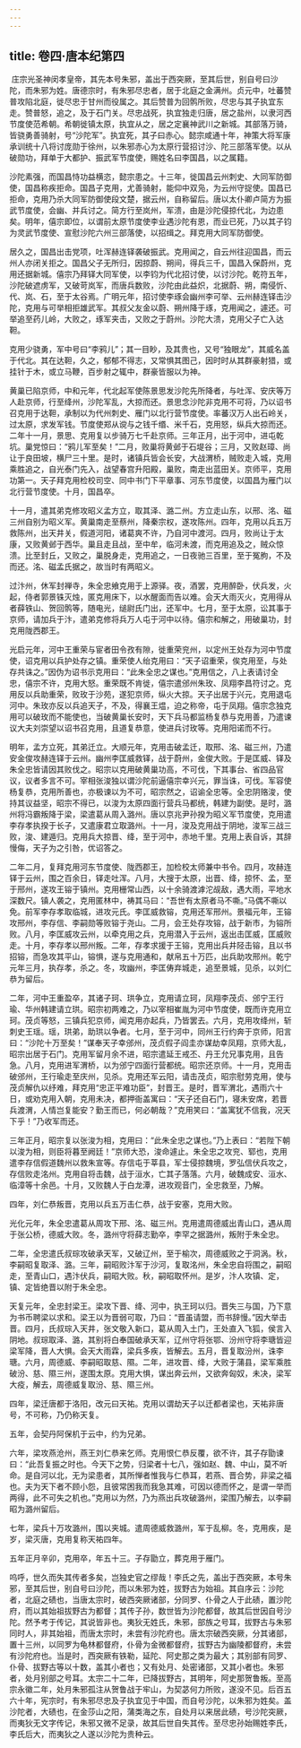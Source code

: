 ```yaml
---
---
---
```

title: 卷四·唐本纪第四
---

 庄宗光圣神闵孝皇帝，其先本号朱邪，盖出于西突厥，至其后世，别自号曰沙陀，而朱邪为姓。唐德宗时，有朱邪尽忠者，居于北庭之金满州。贞元中，吐蕃赞普攻陷北庭，徙尽忠于甘州而役属之。其后赞普为回鹘所败，尽忠与其子执宜东走。赞普怒，追之，及于石门关。尽忠战死，执宜独走归唐，居之盐州，以隶河西节度使范希朝。希朝徙镇太原，执宜从之，居之定襄神武川之新城。其部落万骑，皆骁勇善骑射，号“沙陀军”。执宜死，其子曰赤心。懿宗咸通十年，神策大将军康承训统十八将讨庞勋于徐州，以朱邪赤心为太原行营招讨沙、陀三部落军使。以从破勋功，拜单于大都护、振武军节度使，赐姓名曰李国昌，以之属籍。

沙陀素强，而国昌恃功益横恣，懿宗患之。十三年，徙国昌云州刺史、大同军防御使，国昌称疾拒命。国昌子克用，尤善骑射，能仰中双凫，为云州守捉使。国昌已拒命，克用乃杀大同军防御使段文楚，据云州，自称留后。唐以太仆卿卢简方为振武节度使，会幽、并兵讨之。简方行至岚州，军溃，由是沙陀侵掠代北，为边患矣。明年，僖宗即位，以谓前太原节度使李业遇沙陀有恩，而业已死，乃以其子钧为灵武节度使、宣慰沙陀六州三部落使，以招缉之。拜克用大同军防御使。

居久之，国昌出击党项，吐浑赫连铎袭破振武。克用闻之，自云州往迎国昌，而云州人亦闭关拒之。国昌父子无所归，因掠蔚、朔间，得兵三千，国昌入保蔚州，克用还据新城。僖宗乃拜铎大同军使，以李钧为代北招讨使，以讨沙陀。乾符五年，沙陀破遮虏军，又破苛岚军，而唐兵数败，沙陀由此益炽，北据蔚、朔，南侵忻、代、岚、石，至于太谷焉。广明元年，招讨使李琢会幽州李可举、云州赫连铎击沙陀，克用与可举相拒雄武军。其叔父友金以蔚、朔州降于琢，克用闻之，遽还。可举追至药儿岭，大败之，琢军夹击，又败之于蔚州。沙陀大溃，克用父子亡入达靼。

克用少骁勇，军中号曰“李鸦儿”；其一目眇，及其贵也，又号“独眼龙”，其威名盖于代北。其在达靼，久之，郁郁不得志，又常惧其图己，因时时从其群豪射猎，或挂针于木，或立马鞭，百步射之辄中，群豪皆服以为神。

黄巢已陷京师，中和元年，代北起军使陈景思发沙陀先所降者，与吐浑、安庆等万人赴京师，行至绛州，沙陀军乱，大掠而还。景思念沙陀非克用不可将，乃以诏书召克用于达靼，承制以为代州刺史、雁门以北行营节度使。率蕃汉万人出石岭关，过太原，求发军钱。节度使郑从谠与之钱千缗、米千石，克用怒，纵兵大掠而还。二年十一月，景思、克用复以步骑万七千赴京师。三年正月，出于河中，进屯乾坑。巢党惊曰：“鸦儿军至矣！”二月，败巢将黄邺于石堤谷；三月，又败赵璋、尚让于良田坡，横尸三十里。是时，诸镇兵皆会长安，大战渭桥，贼败走入城，克用乘胜追之，自光泰门先入，战望春宫升阳殿，巢败，南走出蓝田关。京师平，克用功第一。天子拜克用检校司空、同中书门下平章事、河东节度使，以国昌为雁门以北行营节度使。十月，国昌卒。

十一月，遣其弟克修攻昭义孟方立，取其泽、潞二州。方立走山东，以邢、洺、磁三州自别为昭义军。黄巢南走至蔡州，降秦宗权，遂攻陈州。四年，克用以兵五万救陈州，出天井关，假道河阳，诸葛爽不许，乃自河中渡河。四月，败尚让于太康，又败黄邺于西华。巢且走且战，至中牟，临河未渡，而克用追及之，贼众惊溃。比至封丘，又败之，巢脱身走，克用追之，一日夜驰三百里，至于冤朐，不及而还。洺、磁孟氏据之，故当时有两昭义。

过汴州，休军封禅寺，朱全忠飨克用于上源驿。夜，酒罢，克用醉卧，伏兵发，火起，侍者郭景铢灭烛，匿克用床下，以水醒面而告以难。会天大雨灭火，克用得从者薛铁山、贺回鹘等，随电光，缒尉氏门出，还军中。七月，至于太原，讼其事于京师，请加兵于汴，遣弟克修将兵万人屯于河中以待。僖宗和解之，用破巢功，封克用陇西郡王。

光启元年，河中王重荣与宦者田令孜有隙，徙重荣兖州，以定州王处存为河中节度使，诏克用以兵护处存之镇。重荣使人绐克用曰：“天子诏重荣，俟克用至，与处存共诛之。”因伪为诏书示克用曰：“此朱全忠之谋也。”克用信之，八上表请讨全忠，僖宗不许，克用大怒。重荣既不肯徙，僖宗遣邠州朱玫、凤翔李昌符讨之。克用反以兵助重荣，败玫于沙苑，遂犯京师，纵火大掠。天子出居于兴元，克用退屯河中。朱玫亦反以兵追天子，不及，得襄王煴，迫之称帝，屯于凤翔。僖宗念独克用可以破玫而不能使也，当破黄巢长安时，天下兵马都监杨复恭与克用善，乃遣谏议大夫刘崇望以诏书召克用，且道复恭意，使进兵讨玫等。克用阳诺而不行。

明年，孟方立死，其弟迁立。大顺元年，克用击破孟迁，取邢、洺、磁三州，乃遣安金俊攻赫连铎于云州。幽州李匡威救铎，战于蔚州，金俊大败。于是匡威、铎及朱全忠皆请因其败伐之。昭宗以克用破黄巢功高，不可伐，下其事台、省四品官议，议者多言不可。宰相张浚独以谓沙陀前逼僖宗幸兴元，罪当诛，可伐。军容使杨复恭，克用所善也，亦极谏以为不可，昭宗然之，诏谕全忠等。全忠阴赂浚，使持其议益坚，昭宗不得已，以浚为太原四面行营兵马都统，韩建为副使。是时，潞州将冯霸叛降于梁，梁遣葛从周入潞州。唐以京兆尹孙揆为昭义军节度使，克用遣李存孝执揆于长子，又遣康君立取潞州。十一月，浚及克用战于阴地，浚军三战三败，浚、建遁归。克用兵大掠晋、绛，至于河中，赤地千里。克用上表自诉，其辞慢侮，天子为之引咎，优诏答之。

二年二月，复拜克用河东节度使、陇西郡王，加检校太师兼中书令。四月，攻赫连铎于云州，围之百余日，铎走吐浑。八月，大搜于太原，出晋、绛，掠怀、孟，至于邢州，遂攻王镕于镇州。克用栅常山西，以十余骑渡滹沱觇敌，遇大雨，平地水深数尺。镇人袭之，克用匿林中，祷其马曰：“吾世有太原者马不嘶。”马偶不嘶以免。前军李存孝取临城，进攻元氏。李匡威救镕，克用还军邢州。景福元年，王镕攻邢州，李存信、李嗣勋等败镕于尧山。二月，会王处存攻镕，战于新市，为镕所败。八月，李匡威攻云州，以牵克用之兵，克用潜入于云州，返出击匡威，匡威败走。十月，李存孝以邢州叛。二年，存孝求援于王镕，克用出兵井陉击镕，且以书招镕，而急攻其平山，镕惧，遂与克用通和，献帛五十万匹，出兵助攻邢州。乾宁元年三月，执存孝，杀之。冬，攻幽州，李匡俦弃城走，追至景城，见杀，以刘仁恭为留后。

二年，河中王重盈卒，其诸子珂、珙争立，克用请立珂，凤翔李茂贞、邠宁王行瑜、华州韩建请立珙。昭宗初两难之，乃以宰相崔胤为河中节度使，既而许克用立珂。茂贞等怒，三镇兵犯京师，闻克用亦起兵，乃皆罢去。六月，克用攻绛州，斩刺史王瑶。瑶，珙弟，助珙以争者。七月，至于河中，同州王行约奔于京师，阳言曰：“沙陀十万至矣！”谋奉天子幸邠州，茂贞假子阎圭亦谋劫幸凤翔，京师大乱，昭宗出居于石门。克用军留月余不进，昭宗遣延王戒丕、丹王允兄事克用，且告急。八月，克用进军渭桥，以为邠宁四面行营都统。昭宗还京师。十一月，克用击破邠州，王行瑜走至庆州，见杀。克用还军云阳，请击茂贞，昭宗慰劳克用，使与茂贞解仇以纾难，拜克用“忠正平难功臣”，封晋王。是时，晋军渭北，遇雨六十日，或劝克用入朝，克用未决，都押衙盖寓曰：“天子还自石门，寝未安席，若晋兵渡渭，人情岂复能安？勤王而已，何必朝哉？”克用笑曰：“盖寓犹不信我，况天下乎！”乃收军而还。

三年正月，昭宗复以张浚为相，克用曰：“此朱全忠之谋也。”乃上表曰：“若陛下朝以浚为相，则臣将暮至阙廷！”京师大恐，浚命遽止。朱全忠之攻兖、郓也，克用遣李存信假道魏州以救朱宣等。存信屯于莘县，军士侵掠魏境，罗弘信伏兵攻之，存信败走洺州。克用自将击魏，战于洹水，亡其子落落。六月，破魏成安、洹水、临漳等十余邑。十月，又败魏人于白龙潭，进攻观音门，全忠救至，乃解。

四年，刘仁恭叛晋，克用以兵五万击仁恭，战于安塞，克用大败。

光化元年，朱全忠遣葛从周攻下邢、洺、磁三州。克用遣周德威出青山口，遇从周于张公桥，德威大败。冬，潞州守将薛志勤卒，李罕之据潞州，叛附于朱全忠。

二年，全忠遣氏叔琮攻破承天军，又破辽州，至于榆次，周德威败之于洞涡。秋，李嗣昭复取泽、潞。三年，嗣昭败汴军于沙河，复取洺州，朱全忠自将围之，嗣昭走，至青山口，遇汴伏兵，嗣昭大败。秋，嗣昭取怀州。是岁，汴人攻镇、定，镇、定皆绝晋以附于朱全忠。

天复元年，全忠封梁王。梁攻下晋、绛、河中，执王珂以归。晋失三与国，乃下意为书币聘梁以求和。梁王以为晋弱可取，乃曰：“晋虽请盟，而书辞慢。”因大举击晋。四月，氏叔琮入天井，张文敬入新口，葛从周入土门，王处直入飞狐，侯言入阴地。叔琮取泽、潞，其别将白奉国破承天军，辽州守将张鄂、汾州守将李瑭皆迎梁军降，晋人大惧。会天大雨霖，梁兵多疾，皆解去。五月，晋复取汾州，诛李瑭。六月，周德威、李嗣昭取慈、隰。二年，进攻晋、绛，大败于蒲县，梁军乘胜破汾、慈、隰三州，遂围太原。克用大惧，谋出奔云州，又欲奔匈奴，未决，梁军大疫，解去，周德威复取汾、慈、隰三州。

四年，梁迁唐都于洛阳，改元曰天祐。克用以谓劫天子以迁都者梁也，天祐非唐号，不可称，乃仍称天复。

五年，会契丹阿保机于云中，约为兄弟。

六年，梁攻燕沧州，燕王刘仁恭来乞师。克用恨仁恭反覆，欲不许，其子存勖谏曰：“此吾复振之时也。今天下之势，归梁者十七八，强如赵、魏、中山，莫不听命。是自河以北，无为梁患者，其所惮者惟我与仁恭耳，若燕、晋合势，非梁之福也。夫为天下者不顾小怨，且彼常困我而我急其难，可因以德而怀之，是谓一举而两得，此不可失之机也。”克用以为然，乃为燕出兵攻破潞州，梁围乃解去，以李嗣昭为潞州留后。

七年，梁兵十万攻潞州，围以夹城。遣周德威救潞州，军于乱柳。冬，克用疾，是岁，梁灭唐，克用复称天祐四年。

五年正月辛卯，克用卒，年五十三。子存勖立，葬克用于雁门。

呜呼，世久而失其传者多矣，岂独史官之缪哉！李氏之先，盖出于西突厥，本号朱邪，至其后世，别自号曰沙陀，而以朱邪为姓，拔野古为始祖。其自序云：沙陀者，北庭之碛也，当唐太宗时，破西突厥诸部，分同罗、仆骨之人于此碛，置沙陀府，而以其始祖拔野古为都督；其传子孙，数世皆为沙陀都督，故其后世因自号沙陀。然予考于传记，其说皆非也。夷狄无姓氏，朱邪，部族之号耳，拔野古与朱邪同时人，非其始祖，而唐太宗时，未尝有沙陀府也。唐太宗破西突厥，分其诸部，置十三州，以同罗为龟林都督府，仆骨为金微都督府，拔野古为幽陵都督府，未尝有沙陀府也。当是时，西突厥有铁勒，延陀、阿史那之类为最大；其别部有同罗、仆骨、拔野古等以十数，盖其小者也；又有处月、处密诸部，又其小者也。朱邪者，处月别部之号耳。太宗二十二年，已降拔野古，其明年，阿史那贺鲁叛。至高宗永徽二年，处月朱邪孤注从贺鲁战于牢山，为契苾何力所败，遂没不见。后百五六十年，宪宗时，有朱邪尽忠及子执宜见于中国，而自号沙陀，以朱邪为姓矣。盖沙陀者，大碛也，在金莎山之阳，蒲类海之东，自处月以来居此碛，号沙陀突厥，而夷狄无文字传记，朱邪又微不足录，故其后世自失其传。至尽忠孙始赐姓李氏，李氏后大，而夷狄之人遂以沙陀为贵种云。

